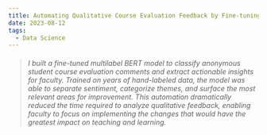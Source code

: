 ```yaml
---
title: Automating Qualitative Course Evaluation Feedback by Fine-tuning a Multilabel BERT
date: 2023-08-12
tags:
  - Data Science
---
```



>###### I built a fine-tuned multilabel BERT model to classify anonymous student course evaluation comments and extract actionable insights for faculty. Trained on years of hand-labeled data, the model was able to separate sentiment, categorize themes, and surface the most relevant areas for improvement. This automation dramatically reduced the time required to analyze qualitative feedback, enabling faculty to focus on implementing the changes that would have the greatest impact on teaching and learning.
